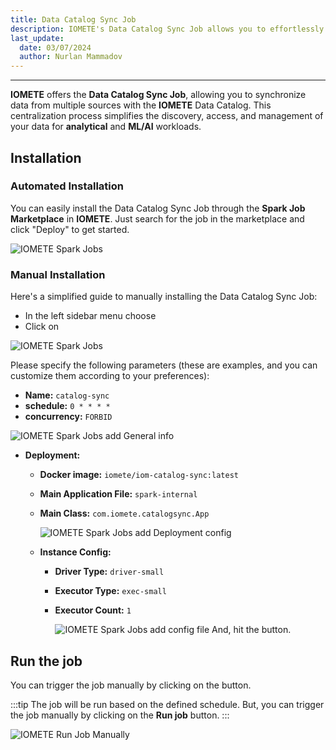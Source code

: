 ```yaml
---
title: Data Catalog Sync Job
description: IOMETE's Data Catalog Sync Job allows you to effortlessly synchronize data to Data Catalog.
last_update:
  date: 03/07/2024
  author: Nurlan Mammadov
---
```



---

**IOMETE** offers the **Data Catalog Sync Job**, allowing you to synchronize data from multiple sources with the **IOMETE** Data Catalog. This centralization process simplifies the discovery, access, and management of your data for **analytical** and **ML/AI** workloads.

## Installation

### Automated Installation

You can easily install the Data Catalog Sync Job through the **Spark Job Marketplace** in **IOMETE**. Just search for the job in the marketplace and click "Deploy" to get started.

<Img src="/img/spark-job/data-catalog-deploy-job.png" alt="IOMETE Spark Jobs" />

### Manual Installation

Here's a simplified guide to manually installing the Data Catalog Sync Job:

- In the left sidebar menu choose <FlexButton label='Spark Jobs'><Cpu size={20} color='#858c9c' weight="duotone"/></FlexButton>
- Click on <FlexButton label='Create' primary><Plus size={16} /></FlexButton>

<Img src="/img/spark-job/create-new-job.png" alt="IOMETE Spark Jobs" />

Please specify the following parameters (these are examples, and you can customize them according to your preferences):

- **Name:** `catalog-sync`
- **schedule:** `0 * * * *`
- **concurrency:** `FORBID`

<div class="row">
  <div class="col col--9">
    <Img
      src="/img/spark-job/catalog-sync-job-general.png"
      alt="IOMETE Spark Jobs add General info"
      maxWidth="600px"
    />
  </div>
</div>

- **Deployment:**

  - **Docker image:** `iomete/iom-catalog-sync:latest`
  - **Main Application File:** `spark-internal`
  - **Main Class:** `com.iomete.catalogsync.App`

    <div class="row">
      <div class="col col--9">
        <Img
          src="/img/spark-job/catalog-sync-job-deployment.png"
          alt="IOMETE Spark Jobs add Deployment config"
          maxWidth="600px"
        />
      </div>
    </div>

  - **Instance Config:**

    - **Driver Type:** `driver-small`
    - **Executor Type:** `exec-small`
    - **Executor Count:** `1`

      <div class="row">
        <div class="col col--9">
          <Img
            src="/img/spark-job/catalog-sync-job-instances.png"
            alt="IOMETE Spark Jobs add config file"
            maxWidth="600px"
          />
          <span>
            And, hit the <FlexButton label="Create" primary></FlexButton>button.
          </span>
        </div>
      </div>

## **Run the job**

You can trigger the job manually by clicking on the <FlexButton label='Run job' primary/> button.

:::tip
The job will be run based on the defined schedule. But, you can trigger the job manually by clicking on the **Run job** button.
:::

<Img
  src="/img/spark-job/catalog-sync-job-details.png"
  alt="IOMETE Run Job Manually"
/>
